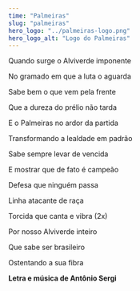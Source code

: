 ```yaml
---
time: "Palmeiras"
slug: "palmeiras"
hero_logo: "../palmeiras-logo.png"
hero_logo_alt: "Logo do Palmeiras"
---
```


Quando surge o Alviverde imponente

No gramado em que a luta o aguarda

Sabe bem o que vem pela frente

Que a dureza do prélio não tarda


E o Palmeiras no ardor da partida

Transformando a lealdade em padrão

Sabe sempre levar de vencida

E mostrar que de fato é campeão


Defesa que ninguém passa

Linha atacante de raça

Torcida que canta e vibra (2x)


Por nosso Alviverde inteiro

Que sabe ser brasileiro

Ostentando a sua fibra

**Letra e música de Antônio Sergi**